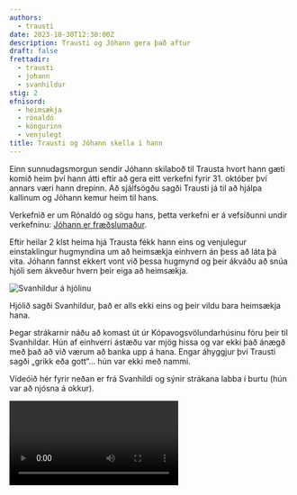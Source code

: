 ```yaml
---
authors:
  - trausti
date: 2023-10-30T12:30:00Z
description: Trausti og Jóhann gera það aftur
draft: false
frettadir:
  - trausti
  - johann
  - svanhildur
stig: 2
efnisord:
  - heimsækja
  - rónaldó
  - kóngurinn
  - venjulegt
title: Trausti og Jóhann skella í hann
---
```


Einn sunnudagsmorgun sendir Jóhann skilaboð til Trausta hvort hann gæti komið heim því hann átti eftir að gera eitt verkefni fyrir 31. október því annars væri hann drepinn.
Að sjálfsögðu sagði Trausti já til að hjálpa kallinum og Jóhann kemur heim til hans.

Verkefnið er um Rónaldó og sögu hans, þetta verkefni er á vefsíðunni undir verkefninu: [Jóhann er fræðslumaður](/verkefni/Ronaldo-2).

Eftir heilar 2 klst heima hjá Trausta fékk hann eins og venjulegur einstaklingur hugmyndina um að heimsækja einhvern án þess að láta þá vita.
Jóhann fannst ekkert vont við þessa hugmynd og þeir ákváðu að snúa hjóli sem ákveður hvern þeir eiga að heimsækja.

![Svanhildur á hjólinu](/static/images/faerslur/annad/spin-the-wheel.jpg)

Hjólið sagði Svanhildur, það er alls ekki eins og þeir vildu bara heimsækja hana.

Þegar strákarnir náðu að komast út úr Kópavogsvölundarhúsinu fóru þeir til Svanhildar. Hún af einhverri ástæðu var mjög hissa og var ekki það ánægð með það að við værum að banka upp á hana.
Engar áhyggjur því Trausti sagði „grikk eða gott“... hún var ekki með nammi.

Vídeóið hér fyrir neðan er frá Svanhildi og sýnir strákana labba í burtu (hún var að njósna á okkur).

<Video id="kv7narkvw6Y" />

Trausti og Jóhann fóru svo í smá leiðangur framhjá Háhýsinu.

![Jóhann](/static/images/faerslur/annad/háhýsi.jpg)

Þeir leiddust svo á endanum og fóru heim.

Þetta er ekki fyrsta skiptið sem Trausti og Jóhann skella í hann:

- [Hérna er önnur frétt um heimsóknir þeirra tveggja frá Mars 2023](/frettir/heimsækja-folk)
